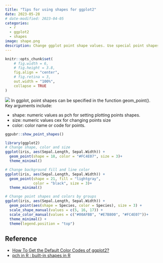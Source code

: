```yaml
---
title: "Tips for using shapes for ggplot2"
date: 2023-05-28
# date-modified: 2023-04-05
categories:
  - r
  - ggplot2
  - shapes
image: shape.png
description: Change ggplot point shape values. Use special point shapes, including pch 21 and pch 24. The interesting feature of these point symbols is that you can change their background fill color and, their border line type and color
---
```


```r
knitr::opts_chunk$set(
    # fig.width = 6, 
    # fig.height = 3.8,
    fig.align = "center", 
    # fig.retina = 3,
    out.width = "100%", 
    collapse = TRUE
)
```
![](shape.png)
In ggplot, point shapes can be specified in the function geom_point(). Key arguments include:

- shape: numeric values as pch for setting plotting points shapes.
- size: numeric values cex for changing points size
- color: color name or code for points.


```r
ggpubr::show_point_shapes()
```

```r
library(ggplot2)
# Change shape, color and size
ggplot(iris, aes(Sepal.Length, Sepal.Width)) +
  geom_point(shape = 18, color = "#FC4E07", size = 3)+
  theme_minimal()

# Change background fill and line color
ggplot(iris, aes(Sepal.Length, Sepal.Width)) +
  geom_point(shape = 21, fill = "lightgray",
             color = "black", size = 3)+
  theme_minimal()

# Change point shapes and colors by groups
ggplot(iris, aes(Sepal.Length, Sepal.Width)) +
  geom_point(aes(shape = Species, color = Species), size = 3) +
  scale_shape_manual(values = c(5, 16, 17)) +
  scale_color_manual(values = c("#00AFBB", "#E7B800", "#FC4E07"))+
  theme_minimal() +
  theme(legend.position = "top")
```

## Reference

- [How To Get the Default Color Codes of ggplot2?](https://datavizpyr.com/how-to-get-the-default-color-codes-of-ggplot2/?amp=1)
- [pch in R : built-in shapes in R](https://datavizpyr.com/pch-in-r-built-in-shapes-in-r/?amp=1)

